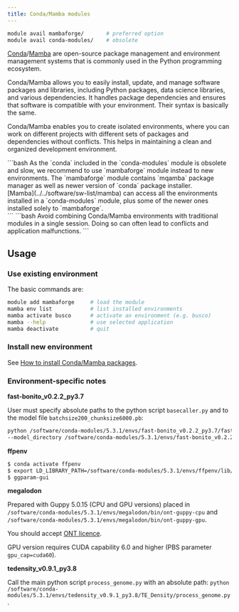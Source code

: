 ```yaml
---
title: Conda/Mamba modules
---
```

```bash
module avail mambaforge/       # preferred option
module avail conda-modules/    # obsolete
```

[Conda](https://docs.conda.io/en/latest/)/[Mamba](https://mamba.readthedocs.io/en/latest/user_guide/mamba.html) are open-source package management and environment management systems that is commonly used in the Python programming ecosystem. 

Conda/Mamba allows you to easily install, update, and manage software packages and libraries, including Python packages, data science libraries, and various dependencies. It handles package dependencies and ensures that software is compatible with your environment. Their syntax is basically the same.

Conda/Mamba enables you to create isolated environments, where you can work on different projects with different sets of packages and dependencies without conflicts. This helps in maintaining a clean and organized development environment.

<Callout type="info" title="We encourage users to use `mambaforge` in preference to `conda-modules`.">
```bash
As the `conda` included in the `conda-modules` module is obsolete and slow, we recommend to use `mambaforge` module instead to new environments. The `mambaforge` module contains `mqamba` package manager as well as newer version of `conda` package installer.<br/>[Mamba](../../software/sw-list/mamba) can access all the environments installed in a `conda-modules` module, plus some of the newer ones installed solely to `mambaforge`. <br/>
```
</Callout>

<Callout  type="warn" title="Warning">
```bash
Avoid combining Conda/Mamba environments with traditional modules in a single session. Doing so can often lead to conflicts and application malfunctions.
```
</Callout>

## Usage

### Use existing environment

The basic commands are:

```bash
module add mambaforge     # load the module
mamba env list            # list installed environments
mamba activate busco      # activate an environment (e.g. busco)
mamba --help              # use selected application
mamba deactivate          # quit
```

### Install new environment

See [How to install Conda/Mamba packages](../../software/install-software#condamamba-packages).

### Environment-specific notes

**fast-bonito_v0.2.2_py3.7**

User must specify absolute paths to the python script `basecaller.py` and to the model file `batchsize200_chunksize6000.pb`:

```bash
python /software/conda-modules/5.3.1/envs/fast-bonito_v0.2.2_py3.7/fast-bonito/basecaller.py \
--model_directory /software/conda-modules/5.3.1/envs/fast-bonito_v0.2.2_py3.7/fast-bonito/models/batchsize200_chunksize6000.pb 
```

**ffpenv**

```bash
$ conda activate ffpenv
$ export LD_LIBRARY_PATH=/software/conda-modules/5.3.1/envs/ffpenv/lib/python3.7/site-packages/PySide2-5.15.2-py3.7-linux-x86_64.egg/PySide2/Qt/lib:/software/conda-modules/5.3.1/lib:/software/conda-modules/5.3.1/envs/ffpenv/lib/
$ ggparam-gui
```

**megalodon**

Prepared with Guppy 5.0.15 (CPU and GPU versions) placed in `/software/conda-modules/5.3.1/envs/megalodon/bin/ont-guppy-cpu` and `/software/conda-modules/5.3.1/envs/megalodon/bin/ont-guppy-gpu`.

You should accept [ONT licence](https://signup.e-infra.cz/fed/registrar/?vo=meta&group=lic_oxnanopore).

GPU version requires CUDA capability 6.0 and higher (PBS parameter `gpu_cap=cuda60`).

**tedensity_v0.9.1_py3.8**

Call the main python script `process_genome.py` with an absolute path: `python /software/conda-modules/5.3.1/envs/tedensity_v0.9.1_py3.8/TE_Density/process_genome.py`.

